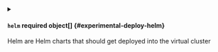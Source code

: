 
<details className="config-field" data-expandable="true">
<summary>

#### `helm` <span className="config-field-required" data-required="false">required</span> <span className="config-field-type">object[]</span> <span className="config-field-default"></span> <span className="config-field-enum"></span> {#experimental-deploy-helm}

Helm are Helm charts that should get deployed into the virtual cluster

</summary>




<details className="config-field" data-expandable="true">
<summary>

##### `chart` <span className="config-field-required" data-required="false">required</span> <span className="config-field-type">object</span> <span className="config-field-default"></span> <span className="config-field-enum"></span> {#experimental-deploy-helm-chart}

Chart defines what chart should get deployed.

</summary>




<details className="config-field" data-expandable="false" open>
<summary>

##### `name` <span className="config-field-required" data-required="false">required</span> <span className="config-field-type">string</span> <span className="config-field-default"></span> <span className="config-field-enum"></span> {#experimental-deploy-helm-chart-name}



</summary>



</details>



<details className="config-field" data-expandable="false" open>
<summary>

##### `repo` <span className="config-field-required" data-required="false">required</span> <span className="config-field-type">string</span> <span className="config-field-default"></span> <span className="config-field-enum"></span> {#experimental-deploy-helm-chart-repo}



</summary>



</details>



<details className="config-field" data-expandable="false" open>
<summary>

##### `insecure` <span className="config-field-required" data-required="false">required</span> <span className="config-field-type">boolean</span> <span className="config-field-default">false</span> <span className="config-field-enum"></span> {#experimental-deploy-helm-chart-insecure}



</summary>



</details>



<details className="config-field" data-expandable="false" open>
<summary>

##### `version` <span className="config-field-required" data-required="false">required</span> <span className="config-field-type">string</span> <span className="config-field-default"></span> <span className="config-field-enum"></span> {#experimental-deploy-helm-chart-version}



</summary>



</details>



<details className="config-field" data-expandable="false" open>
<summary>

##### `username` <span className="config-field-required" data-required="false">required</span> <span className="config-field-type">string</span> <span className="config-field-default"></span> <span className="config-field-enum"></span> {#experimental-deploy-helm-chart-username}



</summary>



</details>



<details className="config-field" data-expandable="false" open>
<summary>

##### `password` <span className="config-field-required" data-required="false">required</span> <span className="config-field-type">string</span> <span className="config-field-default"></span> <span className="config-field-enum"></span> {#experimental-deploy-helm-chart-password}



</summary>



</details>


</details>



<details className="config-field" data-expandable="true">
<summary>

##### `release` <span className="config-field-required" data-required="false">required</span> <span className="config-field-type">object</span> <span className="config-field-default"></span> <span className="config-field-enum"></span> {#experimental-deploy-helm-release}

Release defines what release should get deployed.

</summary>




<details className="config-field" data-expandable="false" open>
<summary>

##### `name` <span className="config-field-required" data-required="false">required</span> <span className="config-field-type">string</span> <span className="config-field-default"></span> <span className="config-field-enum"></span> {#experimental-deploy-helm-release-name}

Name of the release

</summary>



</details>



<details className="config-field" data-expandable="false" open>
<summary>

##### `namespace` <span className="config-field-required" data-required="false">required</span> <span className="config-field-type">string</span> <span className="config-field-default"></span> <span className="config-field-enum"></span> {#experimental-deploy-helm-release-namespace}

Namespace of the release

</summary>



</details>


</details>



<details className="config-field" data-expandable="false" open>
<summary>

##### `values` <span className="config-field-required" data-required="false">required</span> <span className="config-field-type">string</span> <span className="config-field-default"></span> <span className="config-field-enum"></span> {#experimental-deploy-helm-values}

Values defines what values should get used.

</summary>



</details>



<details className="config-field" data-expandable="false" open>
<summary>

##### `timeout` <span className="config-field-required" data-required="false">required</span> <span className="config-field-type">string</span> <span className="config-field-default"></span> <span className="config-field-enum"></span> {#experimental-deploy-helm-timeout}

Timeout defines the timeout for Helm

</summary>



</details>



<details className="config-field" data-expandable="false" open>
<summary>

##### `bundle` <span className="config-field-required" data-required="false">required</span> <span className="config-field-type">string</span> <span className="config-field-default"></span> <span className="config-field-enum"></span> {#experimental-deploy-helm-bundle}

Bundle allows to compress the Helm chart and specify this instead of an online chart

</summary>



</details>


</details>
